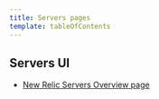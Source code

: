```yaml
---
title: Servers pages
template: tableOfContents
---
```


## Servers UI

* [New Relic Servers Overview page](/docs/servers/servers-pages/servers-ui/new-relic-servers-overview-page)
